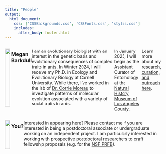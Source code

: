 ```yaml
---
title: "People"
output: 
  html_document:
    css: ['CSSBackgrounds.css', 'CSSFonts.css', 'styles.css']
    includes:
      after_body: footer.html
---
```


:::: {style="display: flex;"}

::: {}

![](./headshotSmaller.png){ width=90% }

:::

::: {}

### Megan Barkdull

I am an evolutionary biologist with an interest in the genetic basis and evolutionary consequences of complex traits in ants. In Winter 2024, I will receive my Ph.D. in Ecology and Evolutionary Biology at Cornell University. While there, I've worked in the lab of [Dr. Corrie Moreau](http://www.moreaulab.entomology.cornell.edu/people/corrie-moreau/) to investigate patterns of molecular evolution associated with a variety of social traits in ants. 

In January 2025, I will begin as the Assistant Curator of Entomology at the [Natural History Museum of Los Angeles County](https://nhm.org).

Learn more about my [research, curation, and outreach here](aboutMegan.html). 

:::

::::



:::: {style="display: flex;"}

::: {}

![](keysSunset.png){ width=90% }

:::

::: {}

### You?

Interested in appearing here? Please contact me if you are interested in being a postdoctoral associate or undergraduate working on an independent project. I am particularly interested in working with prospective postdoctoral researchers to craft fellowship proposals (e.g. for the [NSF PRFB](https://new.nsf.gov/funding/opportunities/postdoctoral-research-fellowships-biology-prfb)). 

:::

::::

